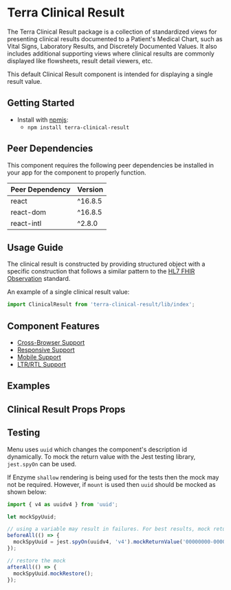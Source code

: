 


<Badge />

# Terra Clinical Result

The Terra Clinical Result package is a collection of standardized views for presenting clinical results documented to a Patient's Medical Chart,
such as Vital Signs, Laboratory Results, and Discretely Documented Values. It also includes additional supporting views where clinical results
are commonly displayed like flowsheets, result detail viewers, etc.

This default Clinical Result component is intended for displaying a single result value.

## Getting Started

- Install with [npmjs](https://www.npmjs.com):
  - `npm install terra-clinical-result`

<!-- AUTO-GENERATED-CONTENT:START Peer Dependencies -->
## Peer Dependencies

This component requires the following peer dependencies be installed in your app for the component to properly function.

| Peer Dependency | Version |
|-|-|
| react | ^16.8.5 |
| react-dom | ^16.8.5 |
| react-intl | ^2.8.0 |

<!-- AUTO-GENERATED-CONTENT:END -->

## Usage Guide
The clinical result is constructed by providing structured object with a specific construction that follows a similar pattern to the [HL7 FHIR Observation](https://www.hl7.org/fhir/observation.html) standard.

An example of a single clinical result value:
```jsx
import ClinicalResult from 'terra-clinical-result/lib/index';
```

## Component Features

* [Cross-Browser Support](https://engineering.cerner.com/terra-ui/about/terra-ui/component-standards#cross-browser-support)
* [Responsive Support](https://engineering.cerner.com/terra-ui/about/terra-ui/component-standards#responsive-support)
* [Mobile Support](https://engineering.cerner.com/terra-ui/about/terra-ui/component-standards#mobile-support)
* [LTR/RTL Support](https://engineering.cerner.com/terra-ui/about/terra-ui/component-standards#ltr--rtl)

## Examples
<DefaultResult title="Default Clinical Result" />
<DecoratedResult title="Modified Clinical Result with Comments" />
<UnverifiedResult title="Unverified Clinical Result with Hide Unit of Measure" />
<ExtraDisplaysResult title="Clinical Result with additional displays" />
<InterpretationResults title="Clinical Results with Intrepretation" />
<SizeChangeResult title="Changing the Clinical Result Size" />
<TruncatedResult title="Truncated Clinical Result" />
<KnownNoData title="Display for 'Known No Result'" />
<KnownError title="Clinical Result Known Error" />
<AccidentalError title="Clinical Result Accidental Error" />
<StatusEnteredInError title="Clinical Result Status Entered In Error" />

## Clinical Result Props Props
<ClinicalResultsProps />


## Testing

Menu uses `uuid` which changes the component's description id dynamically. To mock the return value with the Jest testing library, `jest.spyOn` can be used.

If Enzyme `shallow` rendering is being used for the tests then the mock may not be required. However, if `mount` is used then `uuid` should be mocked as shown below:

```js
import { v4 as uuidv4 } from 'uuid';

let mockSpyUuid;

// using a variable may result in failures. For best results, mock return value.
beforeAll(() => {
  mockSpyUuid = jest.spyOn(uuidv4, 'v4').mockReturnValue('00000000-0000-0000-0000-000000000000');
});

// restore the mock
afterAll(() => {
  mockSpyUuid.mockRestore();
});
```
